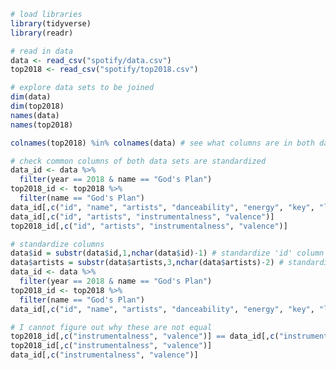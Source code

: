 
```r
# load libraries
library(tidyverse)
library(readr)

# read in data
data <- read_csv("spotify/data.csv")
top2018 <- read_csv("spotify/top2018.csv")

# explore data sets to be joined
dim(data)
dim(top2018)
names(data)
names(top2018)

colnames(top2018) %in% colnames(data) # see what columns are in both data sets

# check common columns of both data sets are standardized
data_id <- data %>% 
  filter(year == 2018 & name == "God's Plan") 
top2018_id <- top2018 %>% 
  filter(name == "God's Plan")
data_id[,c("id", "name", "artists", "danceability", "energy", "key", "loudness", "mode", "speechiness", "acousticness", "instrumentalness", "liveness", "valence", "tempo", "duration_ms")] == top2018_id[,-16] # shows id, artists, instrumentalness, and valence are not standardized
data_id[,c("id", "artists", "instrumentalness", "valence")]
top2018_id[,c("id", "artists", "instrumentalness", "valence")]

# standardize columns
data$id = substr(data$id,1,nchar(data$id)-1) # standardize 'id' column in 'data' to remove additional character at the end 
data$artists = substr(data$artists,3,nchar(data$artists)-2) # standardize 'artists' column in 'data' to remove [' at the beging and and end
data_id <- data %>% 
  filter(year == 2018 & name == "God's Plan") 
top2018_id <- top2018 %>% 
  filter(name == "God's Plan") 
data_id[,c("id", "name", "artists", "danceability", "energy", "key", "loudness", "mode", "speechiness", "acousticness", "instrumentalness", "liveness", "valence", "tempo", "duration_ms")] == top2018_id[,-16]

# I cannot figure out why these are not equal
top2018_id[,c("instrumentalness", "valence")] == data_id[,c("instrumentalness", "valence")]
top2018_id[,c("instrumentalness", "valence")]  
data_id[,c("instrumentalness", "valence")]
```





